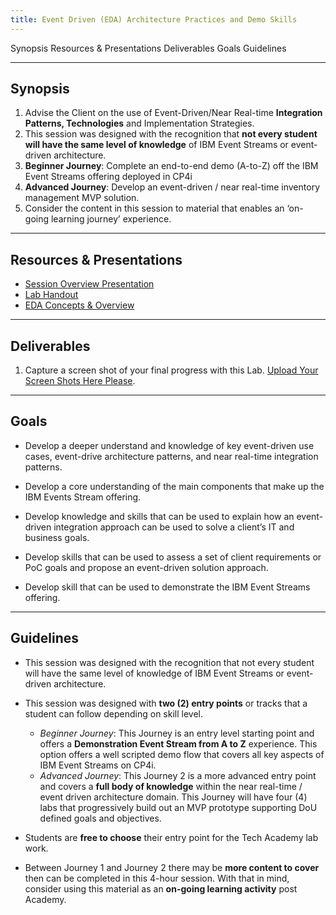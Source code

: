 ```yaml
---
title: Event Driven (EDA) Architecture Practices and Demo Skills
---
```


<AnchorLinks>
  <AnchorLink>Synopsis</AnchorLink>
  <AnchorLink>Resources & Presentations</AnchorLink>
  <AnchorLink>Deliverables</AnchorLink>
  <AnchorLink>Goals</AnchorLink>
  <AnchorLink>Guidelines</AnchorLink>
</AnchorLinks>

***

## Synopsis

  1. Advise the Client on the use of Event-Driven/Near Real-time **Integration Patterns, Technologies** and Implementation Strategies.
  2. This session was designed with the recognition that **not every student will have the same level of knowledge** of IBM Event Streams or event-driven architecture.
  3. **Beginner Journey**:  Complete an end-to-end demo (A-to-Z) off the IBM Event Streams offering deployed in CP4i
  4. **Advanced Journey**:  Develop an event-driven / near real-time inventory management MVP solution.
  5. Consider the content in this session to material that enables an ‘on-going learning journey’ experience.

***

## Resources & Presentations

  - <a href="https://ibm.box.com/s/qw5tvrijqw5gd8qjy4cxxxrml8qo7lqj" target="_blank">Session Overview Presentation</a>
  - <a href="https://ibm.ent.box.com/folder/165612828669?s=phwi2t7nse2zz5n5i91t1mndje3i743e" target="_blank">Lab Handout</a>
  - <a href="https://ibm.box.com/s/58ky2ice6ghwsdccwrcf7hi2mnsklohd" target="_blank">EDA Concepts & Overview</a>

***

## Deliverables

  1. Capture a screen shot of your final progress with this Lab. <a href="https://ibm.box.com/s/48ms0bo8vc7yrwgmvemmotaa8r3ysfb0">Upload Your Screen Shots Here Please</a>.

***

## Goals

  - Develop a deeper understand and knowledge of key event-driven use cases, event-drive architecture patterns, and near real-time integration patterns.

  - Develop a core understanding of the main components that make up the IBM Events Stream offering.

  - Develop knowledge and skills that can be used to explain how an event-driven integration approach can be used to solve a client’s IT and business goals.

  - Develop skills that can be used to assess a set of client requirements or PoC goals and propose an event-driven solution approach.

  - Develop skill that can be used to demonstrate the IBM Event Streams offering.

***

## Guidelines

  - This session was designed with the recognition that not every student will have the same level of knowledge of IBM Event Streams or event-driven architecture.

  - This session was designed with **two (2) entry points** or tracks that a student can follow depending on skill level.
    - *Beginner Journey*:  This Journey is an entry level starting point and offers a **Demonstration Event Stream from A to Z** experience.  This option offers a well scripted demo flow that covers all key aspects of IBM Event Streams on CP4i.
    - *Advanced Journey*:  This Journey 2 is a more advanced entry point and covers a **full body of knowledge** within the near real-time / event driven architecture domain.  This Journey will have four (4) labs that progressively build out an MVP prototype supporting DoU defined goals and objectives.

  - Students are **free to choose** their entry point for the Tech Academy lab work.

  - Between Journey 1 and Journey 2 there may be **more content to cover** then can be completed in this 4-hour session.  With that in mind, consider using this material as an **on-going learning activity** post Academy.
